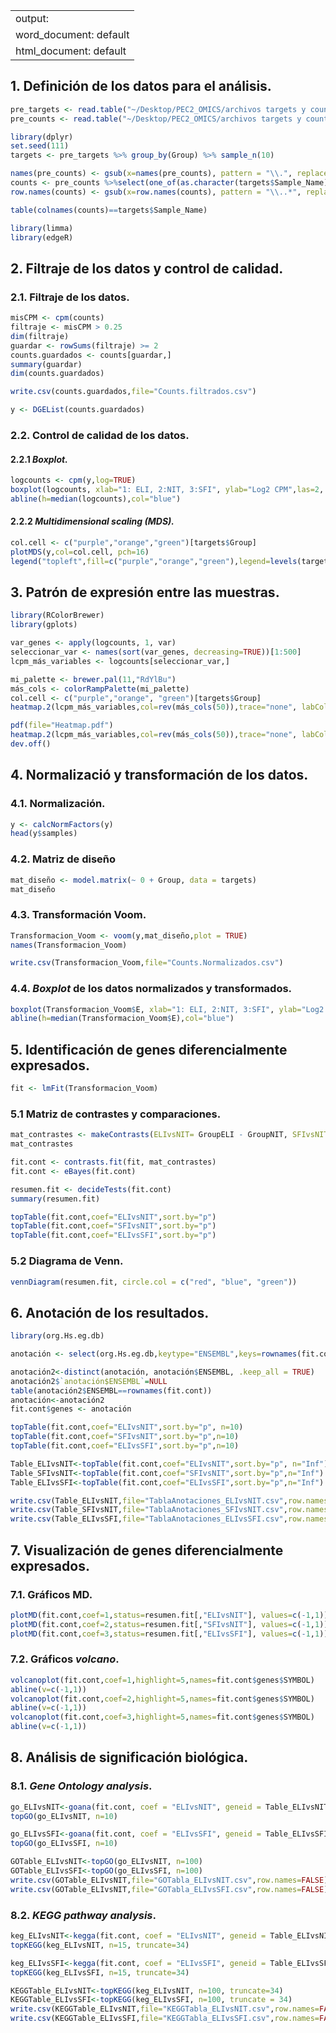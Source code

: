 
---
output:
  word_document: default
  html_document: default
---

## 1. Definición de los datos para el análisis. 

```r
pre_targets <- read.table("~/Desktop/PEC2_OMICS/archivos targets y counts/targets.csv", header = TRUE, sep = ",") 
pre_counts <- read.table("~/Desktop/PEC2_OMICS/archivos targets y counts/counts.csv", header = TRUE, sep = ";", row.names = 1) 
```

```r
library(dplyr)
set.seed(111)
targets <- pre_targets %>% group_by(Group) %>% sample_n(10)
```

```r
names(pre_counts) <- gsub(x=names(pre_counts), pattern = "\\.", replacement = "-")
counts <- pre_counts %>%select(one_of(as.character(targets$Sample_Name)))
row.names(counts) <- gsub(x=row.names(counts), pattern = "\\..*", replacement = "")
```

```r
table(colnames(counts)==targets$Sample_Name)
```

```r
library(limma)
library(edgeR)
```

## 2. Filtraje de los datos y control de calidad.

### 2.1. Filtraje de los datos.

```r
misCPM <- cpm(counts)
filtraje <- misCPM > 0.25
dim(filtraje)
guardar <- rowSums(filtraje) >= 2
counts.guardados <- counts[guardar,]
summary(guardar)
dim(counts.guardados)
```

```r
write.csv(counts.guardados,file="Counts.filtrados.csv")
```

```r
y <- DGEList(counts.guardados)
```

### 2.2. Control de calidad de los datos.

#### 2.2.1 *Boxplot.* 

```r
logcounts <- cpm(y,log=TRUE)
boxplot(logcounts, xlab="1: ELI, 2:NIT, 3:SFI", ylab="Log2 CPM",las=2, names = c(targets$Group[1:30]))
abline(h=median(logcounts),col="blue")
```

#### 2.2.2 *Multidimensional scaling (MDS).* 

```r
col.cell <- c("purple","orange","green")[targets$Group]
plotMDS(y,col=col.cell, pch=16)
legend("topleft",fill=c("purple","orange","green"),legend=levels(targets$Group),cex=0.6)
```

## 3. Patrón de expresión entre las muestras. 

```r
library(RColorBrewer)
library(gplots)

var_genes <- apply(logcounts, 1, var)
seleccionar_var <- names(sort(var_genes, decreasing=TRUE))[1:500]
lcpm_más_variables <- logcounts[seleccionar_var,]

mi_palette <- brewer.pal(11,"RdYlBu")
más_cols <- colorRampPalette(mi_palette)
col.cell <- c("purple","orange", "green")[targets$Group]
heatmap.2(lcpm_más_variables,col=rev(más_cols(50)),trace="none", labCol = targets$Group,ColSideColors=col.cell,scale="row")
```

```r
pdf(file="Heatmap.pdf")
heatmap.2(lcpm_más_variables,col=rev(más_cols(50)),trace="none", labCol = targets$Group,ColSideColors=col.cell,scale="row")
dev.off()
```

## 4. Normalizació y transformación de los datos.

### 4.1. Normalización. 

```r
y <- calcNormFactors(y)
head(y$samples)
```

### 4.2. Matriz de diseño 

```r
mat_diseño <- model.matrix(~ 0 + Group, data = targets)
mat_diseño
```

### 4.3. Transformación Voom. 

```r
Transformacion_Voom <- voom(y,mat_diseño,plot = TRUE)
names(Transformacion_Voom)
```

```r
write.csv(Transformacion_Voom,file="Counts.Normalizados.csv")
```


### 4.4. *Boxplot* de los datos normalizados y transformados.  

```r
boxplot(Transformacion_Voom$E, xlab="1: ELI, 2:NIT, 3:SFI", ylab="Log2 CPM", las=2, names = c(targets$Group[1:30]))
abline(h=median(Transformacion_Voom$E),col="blue")
```


## 5. Identificación de genes diferencialmente expresados. 

```r
fit <- lmFit(Transformacion_Voom)
```

### 5.1 Matriz de contrastes y comparaciones. 

```r
mat_contrastes <- makeContrasts(ELIvsNIT= GroupELI - GroupNIT, SFIvsNIT= GroupSFI - GroupNIT, ELIvsSFI= GroupELI - GroupSFI,  levels=mat_diseño)
mat_contrastes
```

```r
fit.cont <- contrasts.fit(fit, mat_contrastes)
fit.cont <- eBayes(fit.cont)
```

```r
resumen.fit <- decideTests(fit.cont)
summary(resumen.fit)
```

```r
topTable(fit.cont,coef="ELIvsNIT",sort.by="p")
topTable(fit.cont,coef="SFIvsNIT",sort.by="p")
topTable(fit.cont,coef="ELIvsSFI",sort.by="p")
```

### 5.2 Diagrama de Venn. 

```r
vennDiagram(resumen.fit, circle.col = c("red", "blue", "green"))
```

## 6. Anotación de los resultados.

```r
library(org.Hs.eg.db)
```

```r
anotación <- select(org.Hs.eg.db,keytype="ENSEMBL",keys=rownames(fit.cont),columns=c("ENTREZID","SYMBOL","GENENAME"))
```

```r
anotación2<-distinct(anotación, anotación$ENSEMBL, .keep_all = TRUE)
anotación2$`anotación$ENSEMBL`=NULL
table(anotación2$ENSEMBL==rownames(fit.cont))
anotación<-anotación2
fit.cont$genes <- anotación
```

```r
topTable(fit.cont,coef="ELIvsNIT",sort.by="p", n=10)
topTable(fit.cont,coef="SFIvsNIT",sort.by="p",n=10)
topTable(fit.cont,coef="ELIvsSFI",sort.by="p",n=10)
```

```r
Table_ELIvsNIT<-topTable(fit.cont,coef="ELIvsNIT",sort.by="p", n="Inf")
Table_SFIvsNIT<-topTable(fit.cont,coef="SFIvsNIT",sort.by="p",n="Inf")
Table_ELIvsSFI<-topTable(fit.cont,coef="ELIvsSFI",sort.by="p",n="Inf")
```

```r
write.csv(Table_ELIvsNIT,file="TablaAnotaciones_ELIvsNIT.csv",row.names=FALSE)
write.csv(Table_SFIvsNIT,file="TablaAnotaciones_SFIvsNIT.csv",row.names=FALSE)
write.csv(Table_ELIvsSFI,file="TablaAnotaciones_ELIvsSFI.csv",row.names=FALSE)
```


## 7. Visualización de genes diferencialmente expresados. 

### 7.1. Gráficos MD. 

```r
plotMD(fit.cont,coef=1,status=resumen.fit[,"ELIvsNIT"], values=c(-1,1))
plotMD(fit.cont,coef=2,status=resumen.fit[,"SFIvsNIT"], values=c(-1,1))
plotMD(fit.cont,coef=3,status=resumen.fit[,"ELIvsSFI"], values=c(-1,1))
```

### 7.2. Gráficos *volcano*.  

```r
volcanoplot(fit.cont,coef=1,highlight=5,names=fit.cont$genes$SYMBOL)
abline(v=c(-1,1))
volcanoplot(fit.cont,coef=2,highlight=5,names=fit.cont$genes$SYMBOL)
abline(v=c(-1,1))
volcanoplot(fit.cont,coef=3,highlight=5,names=fit.cont$genes$SYMBOL)
abline(v=c(-1,1))
```

## 8. Análisis de significación biológica.

### 8.1. *Gene Ontology analysis*.

```r
go_ELIvsNIT<-goana(fit.cont, coef = "ELIvsNIT", geneid = Table_ELIvsNIT$ENTREZID, FDR = 0.05, trend = FALSE)
topGO(go_ELIvsNIT, n=10)

go_ELIvsSFI<-goana(fit.cont, coef = "ELIvsSFI", geneid = Table_ELIvsSFI$ENTREZID, FDR = 0.05, trend = FALSE)
topGO(go_ELIvsSFI, n=10)
```

```r
GOTable_ELIvsNIT<-topGO(go_ELIvsNIT, n=100)
GOTable_ELIvsSFI<-topGO(go_ELIvsSFI, n=100)
write.csv(GOTable_ELIvsNIT,file="GOTabla_ELIvsNIT.csv",row.names=FALSE)
write.csv(GOTable_ELIvsNIT,file="GOTabla_ELIvsSFI.csv",row.names=FALSE)
```

### 8.2. *KEGG pathway analysis*.

```r
keg_ELIvsNIT<-kegga(fit.cont, coef = "ELIvsNIT", geneid = Table_ELIvsNIT$ENTREZID, FDR = 0.05, trend = FALSE)
topKEGG(keg_ELIvsNIT, n=15, truncate=34)

keg_ELIvsSFI<-kegga(fit.cont, coef = "ELIvsSFI", geneid = Table_ELIvsSFI$ENTREZID, FDR = 0.05, trend = FALSE)
topKEGG(keg_ELIvsSFI, n=15, truncate=34)
```

```r
KEGGTable_ELIvsNIT<-topKEGG(keg_ELIvsNIT, n=100, truncate=34)
KEGGTable_ELIvsSFI<-topKEGG(keg_ELIvsSFI, n=100, truncate = 34)
write.csv(KEGGTable_ELIvsNIT,file="KEGGTabla_ELIvsNIT.csv",row.names=FALSE)
write.csv(KEGGTable_ELIvsSFI,file="KEGGTabla_ELIvsSFI.csv",row.names=FALSE)
```


